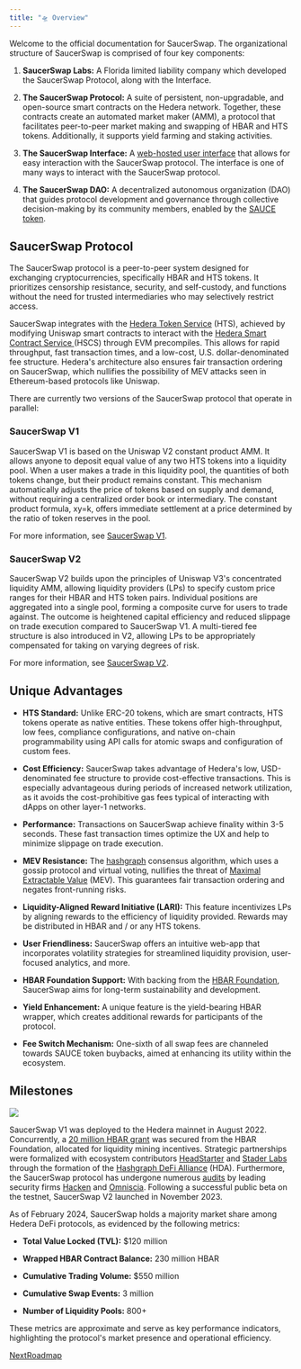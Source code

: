 ```yaml
---
title: "🛸 Overview"
---
```


Welcome to the official documentation for SaucerSwap. The organizational structure of SaucerSwap is comprised of four key components:

1. **SaucerSwap Labs:** A Florida limited liability company which developed the SaucerSwap Protocol, along with the Interface.

2. **The SaucerSwap Protocol:** A suite of persistent, non-upgradable, and open-source smart contracts on the Hedera network. Together, these contracts create an automated market maker (AMM), a protocol that facilitates peer-to-peer market making and swapping of HBAR and HTS tokens. Additionally, it supports yield farming and staking activities.

3. **The SaucerSwap Interface:** A [web-hosted user interface](https://www.saucerswap.finance/) that allows for easy interaction with the SaucerSwap protocol. The interface is one of many ways to interact with the SaucerSwap protocol.

4. **The SaucerSwap DAO:** A decentralized autonomous organization (DAO) that guides protocol development and governance through collective decision-making by its community members, enabled by the [SAUCE token](/tokenomics/overview).

## SaucerSwap Protocol

The SaucerSwap protocol is a peer-to-peer system designed for exchanging cryptocurrencies, specifically HBAR and HTS tokens. It prioritizes censorship resistance, security, and self-custody, and functions without the need for trusted intermediaries who may selectively restrict access.

SaucerSwap integrates with the [Hedera Token Service](https://hedera.com/token-service) (HTS), achieved by modifying Uniswap smart contracts to interact with the [Hedera Smart Contract Service ](https://hedera.com/smart-contract)(HSCS) through EVM precompiles. This allows for rapid throughput, fast transaction times, and a low-cost, U.S. dollar-denominated fee structure. Hedera's architecture also ensures fair transaction ordering on SaucerSwap, which nullifies the possibility of MEV attacks seen in Ethereum-based protocols like Uniswap.

There are currently two versions of the SaucerSwap protocol that operate in parallel:

### SaucerSwap V1

SaucerSwap V1 is based on the Uniswap V2 constant product AMM. It allows anyone to deposit equal value of any two HTS tokens into a liquidity pool. When a user makes a trade in this liquidity pool, the quantities of both tokens change, but their product remains constant. This mechanism automatically adjusts the price of tokens based on supply and demand, without requiring a centralized order book or intermediary. The constant product formula, xy=k, offers immediate settlement at a price determined by the ratio of token reserves in the pool.

For more information, see [SaucerSwap V1](/protocol/saucerswap-v1).

### SaucerSwap V2

SaucerSwap V2 builds upon the principles of Uniswap V3's concentrated liquidity AMM, allowing liquidity providers (LPs) to specify custom price ranges for their HBAR and HTS token pairs. Individual positions are aggregated into a single pool, forming a composite curve for users to trade against. The outcome is heightened capital efficiency and reduced slippage on trade execution compared to SaucerSwap V1. A multi-tiered fee structure is also introduced in V2, allowing LPs to be appropriately compensated for taking on varying degrees of risk.

For more information, see [SaucerSwap V2](/protocol/saucerswap-v2).

## Unique Advantages

* **HTS Standard:** Unlike ERC-20 tokens, which are smart contracts, HTS tokens operate as native entities. These tokens offer high-throughput, low fees, compliance configurations, and native on-chain programmability using API calls for atomic swaps and configuration of custom fees.

* **Cost Efficiency:** SaucerSwap takes advantage of Hedera's low, USD-denominated fee structure to provide cost-effective transactions. This is especially advantageous during periods of increased network utilization, as it avoids the cost-prohibitive gas fees typical of interacting with dApps on other layer-1 networks.

* **Performance:** Transactions on SaucerSwap achieve finality within 3-5 seconds. These fast transaction times optimize the UX and help to minimize slippage on trade execution.

* **MEV Resistance:** The [hashgraph](https://docs.hedera.com/hedera/core-concepts/hashgraph-consensus-algorithms) consensus algorithm, which uses a gossip protocol and virtual voting, nullifies the threat of [Maximal Extractable Value](https://medium.com/coinmonks/what-is-maximal-extractable-value-mev-e4c0b76eb5e) (MEV). This guarantees fair transaction ordering and negates front-running risks.

* **Liquidity-Aligned Reward Initiative (LARI):** This feature incentivizes LPs by aligning rewards to the efficiency of liquidity provided. Rewards may be distributed in HBAR and / or any HTS tokens.

* **User Friendliness:** SaucerSwap offers an intuitive web-app that incorporates volatility strategies for streamlined liquidity provision, user-focused analytics, and more.

* **HBAR Foundation Support:** With backing from the [HBAR Foundation](https://www.hbarfoundation.org/), SaucerSwap aims for long-term sustainability and development.

* **Yield Enhancement:** A unique feature is the yield-bearing HBAR wrapper, which creates additional rewards for participants of the protocol.

* **Fee Switch Mechanism:** One-sixth of all swap fees are channeled towards SAUCE token buybacks, aimed at enhancing its utility within the ecosystem.

## Milestones

![](/images/files%2Fv0%2Fb%2Fgitbook-x-prod.appspot.com%2Fo%2Fspaces%252F5hXF6kx1TaOoCMAhLCv3%252Fuploads%252FHtuCrGjSJoLkaAvEBtZ9%252Fmilestones-3.png)

SaucerSwap V1 was deployed to the Hedera mainnet in August 2022. Concurrently, a [20 million HBAR grant](https://www.hbarfoundation.org/blog-post/the-hbar-foundation-announces-its-support-of-saucerswap-the-decentralized-exchange-built-on-hedera) was secured from the HBAR Foundation, allocated for liquidity mining incentives. Strategic partnerships were formalized with ecosystem contributors [HeadStarter](https://headstarter.org/) and [Stader Labs](https://www.staderlabs.com/) through the formation of the [Hashgraph DeFi Alliance](https://www.hashgraphdefialliance.org/) (HDA). Furthermore, the SaucerSwap protocol has undergone numerous [audits](/developerx/audits) by leading security firms [Hacken](https://hacken.io/) and [Omniscia](https://omniscia.io/). Following a successful public beta on the testnet, SaucerSwap V2 launched in November 2023.

As of February 2024, SaucerSwap holds a majority market share among Hedera DeFi protocols, as evidenced by the following metrics:

* **Total Value Locked (TVL):** $120 million

* **Wrapped HBAR Contract Balance:** 230 million HBAR

* **Cumulative Trading Volume:** $550 million

* **Cumulative Swap Events:** 3 million

* **Number of Liquidity Pools:** 800+

These metrics are approximate and serve as key performance indicators, highlighting the protocol's market presence and operational efficiency.

[NextRoadmap](/roadmap)